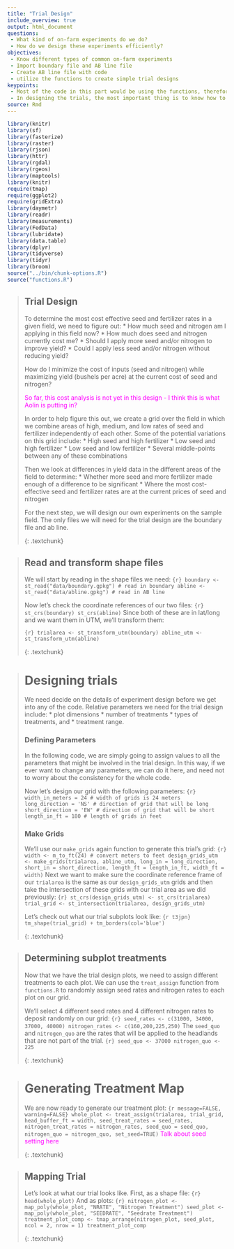 ```yaml
---
title: "Trial Design"
include_overview: true
output: html_document
questions:
 - What kind of on-farm experiments do we do?
 - How do we design these experiments efficiently?
objectives:
 - Know different types of common on-farm experiments
 - Import boundary file and AB line file
 - Create AB line file with code
 - utilize the functions to create simple trial designs
keypoints:
 - Most of the code in this part would be using the functions, therefore understanding what different functions can be quite important
 - In designing the trials, the most important thing is to know how to design the experimental rates,and the tech part can be done by someone else
source: Rmd
---
```




```r
library(knitr)
library(sf)
library(fasterize)
library(raster)
library(rjson)
library(httr)
library(rgdal)
library(rgeos)
library(maptools)
library(knitr)
require(tmap)
require(ggplot2)
require(gridExtra)
library(daymetr)
library(readr)
library(measurements)
library(FedData)
library(lubridate)
library(data.table)
library(dplyr)
library(tidyverse)
library(tidyr)
library(broom)
source("../bin/chunk-options.R")
source("functions.R")
```

> ## Trial Design
> To determine the most cost effective seed and fertilizer rates in a given field, we need to figure out:
>  * How much seed and nitrogen am I applying in this field now?
>  * How much does seed and nitrogen currently cost me?
>  * Should I apply more seed and/or nitrogen to improve yield?
>  * Could I apply less seed and/or nitrogen without reducing yield?
>
> How do I minimize the cost of inputs (seed and nitrogen) while maximizing yield (bushels per acre) at the current cost of seed and nitrogen?
>
> <font color="magenta">So far, this cost analysis is not yet in this design - I think this is what Aolin is putting in?</font>
>
> In order to help figure this out, we create a grid over the field in which we combine areas of high, medium, and low rates of seed and fertilizer independently of each other. Some of the potential variations on this grid include:
>  * High seed and high fertilizer
>  * Low seed and high fertilizer
>  * Low seed and low fertilizer
>  * Several middle-points between any of these combinations
>
> Then we look at differences in yield data in the different areas of the field to determine:
>  * Whether more seed and more fertilizer made enough of a difference to be significant
>  * Where the most cost-effective seed and fertilizer rates are at the current prices of seed and nitrogen
>
> For the next step, we will design our own experiments on the sample field. The only files we will need for the trial design are the boundary file and ab line.
> 
{: .textchunk}

> ## Read and transform shape files
> 
> We will start by reading in the shape files we need:
> ```{r}
> boundary <- st_read("data/boundary.gpkg") # read in boundary
> abline <- st_read("data/abline.gpkg") # read in AB line
> ```
> 
> Now let's check the coordinate references of our two files:
> ```{r}
> st_crs(boundary)
> st_crs(abline)
> ```
> Since both of these are in lat/long and we want them in UTM, we'll transform them:
> 
> ```{r}
> trialarea <- st_transform_utm(boundary)
> abline_utm <- st_transform_utm(abline)
> ```
> 
{: .textchunk}

> # Designing trials 
> 
> We need decide on the details of experiment design before we get into any of the code.  Relative parameters we need for the trial design include:
>  * plot dimensions
>  * number of treatments
>  * types of treatments, and
>  * treatment range.
> 
> ### Defining Parameters
> In the following code, we are simply going to assign values to all the parameters that might be involved in the trial design. In this way, if we ever want to change any parameters, we can do it here, and need not to worry about the consistency for the whole code.
> 
> Now let's design our grid with the following parameters:
> ```{r}
> width_in_meters = 24 # width of grids is 24 meters
> long_direction = 'NS' # direction of grid that will be long
> short_direction = 'EW' # direction of grid that will be short
> length_in_ft = 180 # length of grids in feet
> ```
> 
> ### Make Grids
> We'll use our `make_grids` again function to generate this trial's grid:
> ```{r}
> width <- m_to_ft(24) # convert meters to feet
design_grids_utm <- make_grids(trialarea, abline_utm,
             long_in = long_direction,
			       short_in = short_direction,
			       length_ft = length_in_ft,
			       width_ft = width)
> ```
> Next we want to make sure the coordinate reference frame of our `trialarea` is the same as our `design_grids_utm` grids and then take the intersection of these grids with our trial area as we did previously:
> ```{r}
> st_crs(design_grids_utm) <- st_crs(trialarea)
> trial_grid <- st_intersection(trialarea, design_grids_utm)
> ```
> 
> Let's check out what our trial subplots look like:
> ```{r t3jpn}
> tm_shape(trial_grid) + tm_borders(col='blue')
> ```
> 
{: .textchunk}

> ## Determining subplot treatments
> 
> Now that we have the trial design plots, we need to assign different treatments to each plot.  We can use the `treat_assign` function from `functions.R` to randomly assign seed rates and nitrogen rates to each plot on our grid.
> 
> We'll select 4 different seed rates and 4 different nitrogen rates to deposit randomly on our grid:
> ```{r}
> seed_rates <- c(31000, 34000, 37000, 40000)
> nitrogen_rates <- c(160,200,225,250)
> ```
> The `seed_quo` and `nitrogen_quo` are the rates that will be applied to the headlands that are not part of the trial.
> ```{r}
> seed_quo <- 37000
> nitrogen_quo <- 225
> ```
> 
{: .textchunk}

> # Generating Treatment Map
> We are now ready to generate our treatment plot:
> ```{r message=FALSE, warning=FALSE}
> whole_plot <- treat_assign(trialarea, trial_grid, head_buffer_ft = width,
                           seed_treat_rates = seed_rates,
			   nitrogen_treat_rates = nitrogen_rates,
			   seed_quo = seed_quo,
			   nitrogen_quo = nitrogen_quo,
			   set_seed=TRUE)
```
> <font color="magenta">Talk about seed setting here</font>
> 
{: .textchunk}

> ## Mapping Trial
> Let's look at what our trial looks like.  First, as a shape file:
> ```{r}
> head(whole_plot)
> ```
> And as plots:
> ```{r}
> nitrogen_plot <- map_poly(whole_plot, "NRATE", "Nitrogen Treatment")
> seed_plot <- map_poly(whole_plot, "SEEDRATE", "Seedrate Treatment")
> treatment_plot_comp <- tmap_arrange(nitrogen_plot, seed_plot, ncol = 2, nrow = 1)
> treatment_plot_comp
> ```
> 
{: .textchunk}

<!-- Test
Brittani testing whether I'm the problem with the rendering
-->


